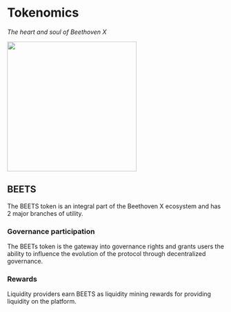 # Tokenomics
_The heart and soul of Beethoven X_

<img src="https://user-images.githubusercontent.com/109503546/208057065-b9150092-184f-4a8e-be15-5e907e7a934c.svg" width="300" />


## BEETS
The BEETS token is an integral part of the Beethoven X ecosystem and has 2 major branches of utility.

### Governance participation 
The BEETs token is the gateway into governance rights and grants users the ability to influence the evolution of the protocol through decentralized governance.
 
### Rewards
Liquidity providers earn BEETS as liquidity mining rewards for providing liquidity on the platform. 
